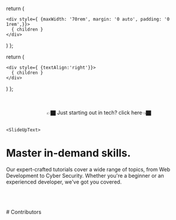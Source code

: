 
  return (
    
    <div style={ {maxWidth: '70rem', margin: '0 auto', padding: '0 1rem',}}>
      { children }
    </div>
   
  )
};


  return (
    
    <div style={ {textAlign:'right'}}>
      { children }
    </div>
   
  )
};



  

<Navbar/>







<Wrapper>
<AuroraBackgroundDemo />


<br/>
<br/>
<center><BegButton href="/getstarted" >👉🏿 Just starting out in tech? click here👈🏿</BegButton></center>
<br/>
 
    <SlideUpText>
# Master in-demand skills. 
Our expert-crafted tutorials cover a wide range of topics, from Web Development to Cyber Security.  Whether you're a beginner or an experienced developer, we've got you covered.
</SlideUpText>
<br/>

<CardHoverEffectDemo />
<FeaturesSectionDemo />

<br/>
<br/>
<br/>

</Wrapper>
<Rightalign>
# Contributors
</Rightalign>
<br/>
<AnimatedTooltipPreview />